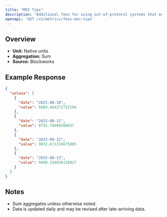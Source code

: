 ```yaml
---
title: "MEV Tips"
description: "Additional fees for using out-of-protocol systems that enables users to send transactions, or a bundle of transactions, to block builders or leaders for faster transaction execution, MEV capture, or MEV protection."
openapi: 'GET /v1/metrics/fees-mev-tips'
---
```


## Overview

- **Unit:** Native units
- **Aggregation:** Sum
- **Source:** Blockworks

## Example Response

```json
{
  "solana": [
    {
      "date": "2025-08-10",
      "value": 6004.464272732194
    },
    {
      "date": "2025-08-11",
      "value": 8755.76608586037
    },
    {
      "date": "2025-08-12",
      "value": 9932.671316675005
    },
    {
      "date": "2025-08-13",
      "value": 9408.334036138927
    }
  ]
}
```

## Notes
- Sum aggregates unless otherwise noted.
- Data is updated daily and may be revised after late-arriving data.
